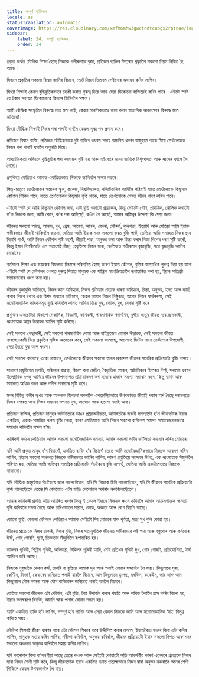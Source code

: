 ```yaml
---
title: সম্পূৰ্ণ ব্যক্তিজন
locale: as
statusTranslation: automatic
coverImage: https://res.cloudinary.com/xmfm6mhw3gwctndtcubgx2rptnae/image/upload/v1740337243/small_cover_educacion_fundamental_a051170f1c.webp
sidebar:
    label: 34. সম্পূৰ্ণ ব্যক্তিজন
    order: 34
---
```

প্ৰকৃত অৰ্থত মৌলিক শিক্ষা হৈছে নিজকে গভীৰভাৱে বুজা; প্ৰতিজন ব্যক্তিৰ ভিতৰত প্ৰকৃতিৰ সকলো নিয়ম নিহিত হৈ আছে।

যিজনে প্ৰকৃতিৰ সকলো বিস্ময় জানিব বিচাৰে, তেওঁ নিজৰ ভিতৰত সেইবোৰ অধ্যয়ন কৰিব লাগিব।

মিথ্যা শিক্ষাই কেৱল বুদ্ধিবৃত্তিকভাৱে চহকী কৰাত গুৰুত্ব দিয়ে আৰু সেয়া যিকোনো ব্যক্তিয়েই কৰিব পাৰে। এইটো স্পষ্ট যে টকাৰ সহায়ত যিকোনোৱে কিতাপ কিনিবলৈ সক্ষম।

আমি বৌদ্ধিক সংস্কৃতিৰ বিৰুদ্ধে মাত মতা নাই, কেৱল মানসিকভাৱে জমা কৰাৰ অত্যধিক আকাংক্ষাৰ বিৰুদ্ধে মাত মাতিছোঁ।

মিথ্যা বৌদ্ধিক শিক্ষাই নিজৰ পৰা পলাই যাবলৈ কেৱল সূক্ষ্ম পথ প্ৰদান কৰে।

প্ৰতিজন বিদ্বান ব্যক্তি, প্ৰতিজন বৌদ্ধিকভাৱে দুষ্ট ব্যক্তিৰ ওচৰত সদায় আচৰিত ধৰণৰ অজুহাত থাকে যিয়ে তেওঁলোকক নিজৰ পৰা পলাই যাবলৈ অনুমতি দিয়ে।

আধ্যাত্মিকতা অবিহনে বুদ্ধিবৃত্তিৰ পৰা বদমাছৰ সৃষ্টি হয় আৰু এইবোৰে মানৱ জাতিক বিশৃংখলতা আৰু ধ্বংসৰ ফালে লৈ গৈছে।

প্ৰযুক্তিয়ে কেতিয়াও আমাক একত্ৰিতভাৱে নিজকে জানিবলৈ সক্ষম নকৰে।

পিতৃ-মাতৃয়ে তেওঁলোকৰ সন্তানক স্কুল, কলেজ, বিশ্ববিদ্যালয়, পলিটেকনিক আদিলৈ পঠিয়াই যাতে তেওঁলোকে কিছুমান কৌশল শিকিব পাৰে, যাতে তেওঁলোকৰ কিছুমান বৃত্তি থাকে, যাতে তেওঁলোকে শেষত জীৱন ধাৰণ কৰিব পাৰে।

এইটো স্পষ্ট যে আমি কিছুমান কৌশল জনা, এটা বৃত্তি থকাটো প্ৰয়োজন, কিন্তু সেইটো গৌণ, প্ৰাথমিক, মৌলিক কথাটো হ'ল নিজকে জনা, আমি কোন, ক’ৰ পৰা আহিছোঁ, ক’লৈ গৈ আছোঁ, আমাৰ অস্তিত্বৰ উদ্দেশ্য কি সেয়া জনা।

জীৱনত সকলো আছে, আনন্দ, দুখ, প্ৰেম, আবেগ, আনন্দ, বেদনা, সৌন্দৰ্য, কুৰূপতা, ইত্যাদি আৰু যেতিয়া আমি ইয়াক গভীৰভাৱে জীয়াই থাকিবলৈ জানো, যেতিয়া আমি ইয়াক মনৰ সকলো স্তৰত বুজি পাওঁ, তেতিয়া আমি সমাজত নিজৰ স্থান বিচাৰি পাওঁ, আমি নিজৰ কৌশল সৃষ্টি কৰোঁ, জীয়াই থকা, অনুভৱ কৰা আৰু চিন্তা কৰাৰ নিজা বিশেষ ধৰণ সৃষ্টি কৰোঁ, কিন্তু ইয়াৰ বিপৰীতটো এশ শতাংশই মিছা, প্ৰযুক্তিয়ে নিজৰ দ্বাৰা, কেতিয়াও গভীৰতাৰ বুজাবুজি, সত্য বুজাবুজি আনিব নোৱাৰে।

বৰ্তমানৰ শিক্ষা এক ভয়ংকৰ বিফলতা হিচাপে পৰিগণিত হৈছে কাৰণ ইয়াত কৌশল, বৃত্তিক অত্যাধিক গুৰুত্ব দিয়া হয় আৰু এইটো স্পষ্ট যে কৌশলৰ ওপৰত গুৰুত্ব দিয়াত মানুহক এক যান্ত্ৰিক স্বয়ংক্ৰিয়তালৈ ৰূপান্তৰিত কৰা হয়, ইয়াৰ সৰ্বশ্ৰেষ্ঠ সম্ভাৱনাবোৰ ধ্বংস কৰা হয়।

জীৱনৰ বুজাবুজি অবিহনে, নিজৰ জ্ঞান অবিহনে, নিজৰ প্ৰক্ৰিয়াৰ প্ৰত্যক্ষ ধাৰণা অবিহনে, চিন্তা, অনুভৱ, ইচ্ছা আৰু কাৰ্য্য কৰাৰ নিজৰ ধৰণৰ এক বিশদ অধ্যয়ন অবিহনে, কেৱল আমাৰ নিজৰ নিষ্ঠুৰতা, আমাৰ নিজৰ স্বাৰ্থপৰতা, সেই মনোবৈজ্ঞানিক কাৰকসমূহ বৃদ্ধি কৰিবলৈ কামত আহিব যিয়ে যুদ্ধ, ভোক, দুখ, বেদনা সৃষ্টি কৰে।

প্ৰযুক্তিৰ একচেটিয়া বিকাশে মেকানিক, বিজ্ঞানী, কাৰিকৰী, পাৰমাণৱিক পদাৰ্থবিদ, দুখীয়া জন্তুৰ জীৱন্ত ব্যবচ্ছেদকাৰী, ধ্বংসাত্মক অস্ত্ৰৰ উদ্ভাৱক আদিৰ সৃষ্টি কৰিছে।

সেই সকলো পেছাদাৰী, সেই সকলো পাৰমাণৱিক বোমা আৰু হাইড্ৰজেন বোমাৰ উদ্ভাৱক, সেই সকলো জীৱন্ত ব্যবচ্ছেদকাৰী যিয়ে প্ৰকৃতিৰ সৃষ্টিক অত্যাচাৰ কৰে, সেই সকলো বদমাছে, আচলতে যিটোৰ বাবে তেওঁলোক উপযোগী, সেয়া হৈছে যুদ্ধ আৰু ধ্বংস।

সেই সকলো বদমাছে একো নাজানে, তেওঁলোকে জীৱনৰ সকলো অনন্ত প্ৰকাশত জীৱনৰ সামগ্ৰিক প্ৰক্ৰিয়াটো বুজি নাপায়।

সাধাৰণ প্ৰযুক্তিগত প্ৰগতি, পৰিবহন ব্যৱস্থা, হিচাপ কৰা মেচিন, বৈদ্যুতিক পোহৰ, অট্টালিকাৰ ভিতৰত লিফ্ট, সকলো ধৰণৰ ইলেক্ট্ৰনিক মগজু আদিয়ে জীৱনৰ উপৰভাগত প্ৰক্ৰিয়াকৰণ কৰা হাজাৰ হাজাৰ সমস্যা সমাধান কৰে, কিন্তু ব্যক্তি আৰু সমাজত অধিক বহল আৰু গভীৰ সমস্যাৰ সৃষ্টি কৰে।

মনৰ বিভিন্ন গভীৰ ভূখণ্ড আৰু অঞ্চলক বিবেচনা নকৰাকৈ একচেটিয়াভাৱে উপৰভাগত জীয়াই থকাৰ অৰ্থ হৈছে দৰাচলতে নিজৰ ওপৰত আৰু নিজৰ সন্তানৰ ওপৰত দুখ, কান্দোন আৰু হতাশা নমাই অনা।

প্ৰতিজন ব্যক্তিৰ, প্ৰতিজন মানুহৰ আটাইতকৈ ডাঙৰ প্ৰয়োজনীয়তা, আটাইতকৈ জৰুৰী সমস্যাটো হ’ল জীৱনটোক ইয়াৰ একত্ৰিত, একক-সামগ্ৰিক ৰূপত বুজি পোৱা, কাৰণ তেতিয়াহে আমি নিজৰ সকলো ব্যক্তিগত সমস্যা সন্তোষজনকভাৱে সমাধান কৰিবলৈ সক্ষম হ’ম।

কাৰিকৰী জ্ঞানে কেতিয়াও আমাৰ সকলো মনোবৈজ্ঞানিক সমস্যা, আমাৰ সকলো গভীৰ জটিলতা সমাধান কৰিব নোৱাৰে।

যদি আমি প্ৰকৃত মানুহ হ’ব বিচাৰোঁ, একত্ৰিত ব্যক্তি হ’ব বিচাৰোঁ তেন্তে আমি মনোবৈজ্ঞানিকভাৱে নিজকে অন্বেষণ কৰিব লাগিব, চিন্তাৰ সকলো অঞ্চলত নিজকে গভীৰভাৱে জানিব লাগিব, কাৰণ প্ৰযুক্তিয়ে সন্দেহৰ উৰ্ধত, এক ধ্বংসাত্মক সঁজুলিলৈ পৰিণত হয়, যেতিয়া আমি অস্তিত্বৰ সামগ্ৰিক প্ৰক্ৰিয়াটো সঁচাকৈয়ে বুজি নাপাওঁ, যেতিয়া আমি একত্ৰিতভাৱে নিজকে নাজানো।

যদি বৌদ্ধিক জন্তুটোৱে সঁচাকৈয়ে ভাল পালেহেঁতেন, যদি সি নিজকে চিনি পালেহেঁতেন, যদি সি জীৱনৰ সামগ্ৰিক প্ৰক্ৰিয়াটো বুজি পালেহেঁতেন তেন্তে সি কেতিয়াও এটম ভাঙি পেলোৱাৰ অপৰাধ নকৰিলেহেঁতেন।

আমাৰ কাৰিকৰী প্ৰগতি অতি আচৰিত ধৰণৰ কিন্তু ই কেৱল ইজনে সিজনক ধ্বংস কৰিবলৈ আমাৰ আক্ৰমণাত্মক ক্ষমতা বৃদ্ধি কৰিবলৈ সক্ষম হৈছে আৰু চাৰিওফালে সন্ত্ৰাস, ভোক, অজ্ঞতা আৰু ৰোগ বিয়পি আছে।

কোনো বৃত্তি, কোনো কৌশলে কেতিয়াও আমাক সেইটো দিব নোৱাৰে যাক পূৰ্ণতা, সত্য সুখ বুলি কোৱা হয়।

জীৱনত প্ৰত্যেকে নিজৰ চাকৰি, নিজৰ বৃত্তি, নিজৰ গতানুগতিক জীৱনত গভীৰভাৱে কষ্ট পায় আৰু বস্তুবোৰ আৰু কৰ্মবোৰ ঈৰ্ষা, গোৰ্ গোৰণি, ঘৃণা, তিক্ততাৰ সঁজুলিলৈ ৰূপান্তৰিত হয়।

ডাক্তৰৰ পৃথিৱী, শিল্পীৰ পৃথিৱী, অভিযন্তা, উকিলৰ পৃথিৱী আদি, সেই প্ৰতিখন পৃথিৱী দুখ, গোৰ্ গোৰণি, প্ৰতিযোগিতা, ঈৰ্ষা আদিৰে ভৰি আছে।

নিজকে নুবুজাকৈ কেৱল কৰ্ম, চাকৰি বা বৃত্তিয়ে আমাক দুখ আৰু পলাই যোৱাৰ সন্ধানলৈ লৈ যায়। কিছুমানে সুৰা, কেণ্টিন, টাভাৰ্ণ, কেবাৰেৰ জৰিয়তে পলাই যাবলৈ বিচাৰে, আন কিছুমানে ড্ৰাগছ, মৰফিন, ককেইন, ভাং আৰু আন কিছুমানে যৌন কামনা আৰু যৌন ব্যভিচাৰৰ জৰিয়তে পলাই যাবলৈ বিচাৰে।

যেতিয়া সকলো জীৱনক এটা কৌশল, এটা বৃত্তি, টকা উপাৰ্জন কৰাৰ পদ্ধতি আৰু অধিক টকালৈ হ্ৰাস কৰিব বিচৰা হয়, ইয়াৰ ফলস্বৰূপে বিৰক্তি, আমনি আৰু পলাই যোৱাৰ সন্ধান হয়।

আমি একত্ৰিত ব্যক্তি হ’ব লাগিব, সম্পূৰ্ণ হ’ব লাগিব আৰু সেয়া কেৱল নিজকে জানি আৰু মনোবৈজ্ঞানিক ‘মই’ বিলুপ্ত কৰিহে সম্ভৱ।

মৌলিক শিক্ষাই জীৱন ধাৰণৰ বাবে এটা কৌশল শিকাৰ বাবে উদ্দীপিত কৰাৰ লগতে, ইয়াতকৈও ডাঙৰ কিবা এটা কৰিব লাগিব, মানুহক সহায় কৰিব লাগিব, পৰীক্ষা কৰিবলৈ, অনুভৱ কৰিবলৈ, জীৱনৰ প্ৰক্ৰিয়াটো ইয়াৰ সকলো দিশত আৰু মনৰ সকলো অঞ্চলত অনুভৱ কৰিবলৈ সহায় কৰিব লাগিব।

যদি কাৰোবাৰ কিবা ক’বলগীয়া আছে তেন্তে কওক আৰু সেইটো কোৱাটো অতি আকৰ্ষণীয় কাৰণ এনেদৰে প্ৰত্যেকে নিজৰ দ্বাৰা নিজৰ শৈলী সৃষ্টি কৰে, কিন্তু জীৱনটোক ইয়াৰ একত্ৰিত ৰূপত প্ৰত্যক্ষভাৱে নিজৰ দ্বাৰা অনুভৱ নকৰাকৈ আনৰ শৈলী শিকিলে কেৱল উপৰভাগলৈ লৈ যায়।


